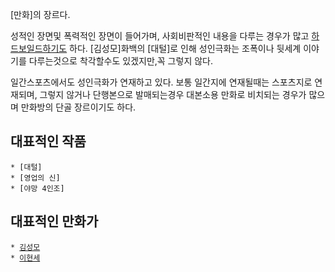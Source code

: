 [만화]의 장르다.

성적인 장면및 폭력적인 장면이 들어가며, 사회비판적인 내용을 다루는 경우가 많고 [[하드보일드]]하기도 하다.
[김성모]화백의 [대털]로 인해 성인극화는 조폭이나 뒷세계 이야기를 다루는것으로 착각할수도 있겠지만,꼭 그렇지 않다.

일간스포츠에서도 성인극화가 연재하고 있다. 보통 일간지에 연재될때는 스포츠지로 연재되며, 그렇지 않거나 단행본으로 발매되는경우 대본소용 만화로 비치되는 경우가 많으며 만화방의 단골 장르이기도 하다.

== 대표적인 작품 ==
 * [대털]
 * [영업의 신]
 * [야망 4인조] 

== 대표적인 만화가 == 
 * [[김성모]]
 * [[이현세]]
